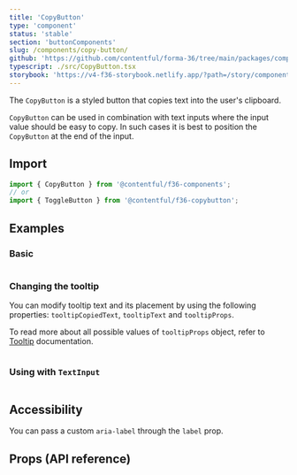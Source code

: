 ```yaml
---
title: 'CopyButton'
type: 'component'
status: 'stable'
section: 'buttonComponents'
slug: /components/copy-button/
github: 'https://github.com/contentful/forma-36/tree/main/packages/components/copybutton'
typescript: ./src/CopyButton.tsx
storybook: 'https://v4-f36-storybook.netlify.app/?path=/story/components-copybutton--default'
---
```


The `CopyButton` is a styled button that copies text into the user's clipboard.

`CopyButton` can be used in combination with text inputs where the input value should be easy to copy. In such cases it is best to position the `CopyButton` at the end of the input.

## Import

```js static=true
import { CopyButton } from '@contentful/f36-components';
// or
import { ToggleButton } from '@contentful/f36-copybutton';
```

## Examples

### Basic

```jsx file=examples/CopyButtonExample.tsx

```

### Changing the tooltip

You can modify tooltip text and its placement by using the following properties: `tooltipCopiedText`, `tooltipText` and `tooltipProps`.

To read more about all possible values of `tooltipProps` object, refer to [Tooltip](../components/tooltip) documentation.

```jsx file=examples/CopyButtonModifiedTooltipsExample.tsx

```

### Using with `TextInput`

```jsx file=examples/CopyButtonWithInputExample.tsx

```

## Accessibility

You can pass a custom `aria-label` through the `label` prop.

## Props (API reference)

<PropsTable of="CopyButton" />
